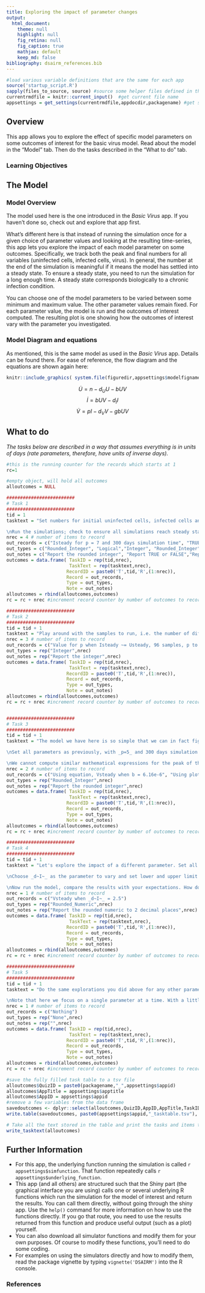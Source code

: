 ```yaml
---
title: Exploring the impact of parameter changes 
output:
  html_document:
    theme: null
    highlight: null
    fig_retina: null
    fig_caption: true
    mathjax: default 
    keep_md: false
bibliography: dsairm_references.bib
---
```



```r
#load various variable definitions that are the same for each app
source('startup_script.R')
sapply(files_to_source, source) #source some helper files defined in the files_to_source variable
currentrmdfile = knitr::current_input()  #get current file name
appsettings = get_settings(currentrmdfile,appdocdir,packagename) #get settings for current app
```


## Overview {#shinytab1}
This app allows you to explore the effect of specific model parameters on some outcomes of interest for the basic virus model. Read about the model in the "Model" tab. Then do the tasks described in the "What to do" tab.



### Learning Objectives





## The Model {#shinytab2}

### Model Overview
The model used here is the one introduced in the _Basic Virus_ app. If you haven't done so, check out and explore that app first. 

What's different here is that instead of running the simulation once for a given choice of parameter values and looking at the resulting time-series, this app lets you explore the impact of each model parameter on some outcomes. Specifically, we track both the peak and final numbers for all variables (uninfected cells, infected cells, virus). In general, the number at the end of the simulation is meaningful if it means the model has settled into a steady state. To ensure a steady state, you need to run the simulation for a long enough time. A steady state corresponds biologically to a chronic infection condition.

You can choose one of the model parameters to be varied between some minimum and maximum value. The other parameter values remain fixed. For each parameter value, the model is run and the outcomes of interest computed. The resulting plot is one showing how the outcomes of interest vary with the parameter you investigated.



### Model Diagram and equations
As mentioned, this is the same model as used in the _Basic Virus_ app. Details can be found there. For ease of reference, the flow diagram and the equations are shown again here:



```r
knitr::include_graphics( system.file(figuredir,appsettings$modelfigname,package=packagename))
```

$$\dot U = n - d_U U - bUV$$ 
$$\dot I = bUV - d_I I$$
$$\dot V = pI - d_V V - gb UV$$


## What to do {#shinytab3}

*The tasks below are described in a way that assumes everything is in units of days (rate parameters, therefore, have units of inverse days).*


```r

#this is the running counter for the records which starts at 1 
rc=1

#empty object, will hold all outcomes
alloutcomes = NULL

#########################
# Task 1
#########################
tid = 1
tasktext = "Set numbers for initial uninfected cells, infected cells and virus to U=100000, I=0, and V=1. Set uninfected birth and death rates to n=10000 and dU=0.1, infected cell death rate to 1 and virus death rate to 2. Rate of infection should be 2e-5, virus production at 5, conversion factor 1. Start simulation at time 0 and run for 300 days, time step of 0.1 (that value doesn't matter much). Choose _p_ as the parameter to vary, between 1 and 10, do 10 different parameter values, linear spacing, and no log scales for plotting. 

\nRun the simulations; check to ensure all simulations reach steady state (see output message below plot). Then, reduce simulation time to 30 days, note how some simulations did not reach steady state and how that affects results."
nrec = 4 # number of items to record
out_records = c("Isteady for p = 7 and 300 days simulation time", "TRUE or FALSE: As p increases, Vsteady also increases.", "Number of simulations that did not reach steady state for 30 days simulation time", "Isteady for p = 7 and 30 days simulation time")
out_types = c("Rounded_Integer", "Logical","Integer", "Rounded_Integer")
out_notes = c("Report the rounded integer", "Report TRUE or FALSE","Report the integer", "Report the rounded integer")
outcomes = data.frame( TaskID = rep(tid,nrec),
                       TaskText = rep(tasktext,nrec),
                      RecordID = paste0('T',tid,'R',(1:nrec)),
                      Record = out_records, 
                      Type = out_types, 
                      Note = out_notes)
alloutcomes = rbind(alloutcomes,outcomes)
rc = rc + nrec #increment record counter by number of outcomes to record for this task 

#########################
# Task 2
#########################
tid = tid + 1
tasktext = "Play around with the samples to run, i.e. the number of different parameter values. The higher the number, the more often the simulation runs, the longer it takes and the more detailed the results are. Also adjust the minimum and maximum, and linear or logarithmic spacing and plotting. Take a look at the model equations and diagram and see if by 'staring' at them, you can understand why you got the results you see. Some results might be expected, for instance if you increase the rate at which infected cells produce virus, the virus peak goes up. Sometimes, results are less intuitive (see below). With enough practice, it is often possible to intuit specific results based on the underlying equations - but that requires a good bit of modeling practice. As models get more complicated, even experienced modelers can often not intuit what model behavior one should expect as specific parameters vary. Often the only way to find out is by actually running the simulations."
nrec = 3 # number of items to record
out_records = c("Value for p when Isteady ~= Usteady, 96 samples, p to vary from 1 to 20 on a linear scale (Hint: use plotly to zoom-in)", "Number of values for p that are > 5 with 96 samples, p to vary from 1 to 20 on a linear scale", "Number of values for p that are > 5 with 96 samples, p to vary from 1 to 20 on a log scale")
out_types = rep("Integer",nrec)
out_notes = rep("Report the integer",nrec)
outcomes = data.frame( TaskID = rep(tid,nrec),
                       TaskText = rep(tasktext,nrec),
                      RecordID = paste0('T',tid,'R',(1:nrec)),
                      Record = out_records, 
                      Type = out_types, 
                      Note = out_notes)
alloutcomes = rbind(alloutcomes,outcomes)
rc = rc + nrec #increment record counter by number of outcomes to record for this task 


#########################
# Task 3
#########################
tid = tid + 1
tasktext = "The model we have here is so simple that we can in fact figure out how some of the outcomes depend on parameters without having to run simulations but instead by doing some math. Specifically, we can compute the steady states. You saw how that is done in the __Basic Virus Model__ app. If this is unfamiliar to you or you need a refresher, (re)visit that app and go through the tasks. You found there (if you did the math) that the virus load at steady state is given by $V_s = (bnp-bd_Ign-d_Id_Ud_V)/bd_Id_V$. This equation suggests that as the rate at which infected cells produce virus increases, the virus load at steady state goes up, which you found above. It also suggests that the relation between virus load and the rate at which virus infects cell, $b$, is more complicated, since $b$ shows up both in the numerator and denominator. If you have practice reading equations, you might be able to visualize how $V_s$ behaves as $b$ is varied. You can always explore it numerically. Let's do that.

\nSet all parameters as previously, with _p=5_ and 300 days simulation time. Choose _b_ as the parameter to vary, between 1e-6 and 1e-3, do 20 different parameter values, log spacing for parameter values and plot both axes on a logarithmic scale. Run the simulation. Observe the pattern you get for $V_s$ as a function of _b_ and see if it agrees with the equation (it should). 

\nWe cannot compute similar mathematical expressions for the peak of the variables. In general, as soon as our model reaches a certain level of complexity (maybe around 5 equations and more), getting analytic/mathematical equations for most outcomes of interest is not possible and the numerical approach of running the simulations and looking at the results is the only option we have."
nrec = 2 # number of items to record
out_records = c("Using equation, Vsteady when b = 6.16e-6", "Using plotly output, Vsteady when b ~= 6.16e-6")
out_types = rep("Rounded_Integer",nrec)
out_notes = rep("Report the rounded integer",nrec)
outcomes = data.frame( TaskID = rep(tid,nrec),
                       TaskText = rep(tasktext,nrec),
                      RecordID = paste0('T',tid,'R',(1:nrec)),
                      Record = out_records, 
                      Type = out_types, 
                      Note = out_notes)
alloutcomes = rbind(alloutcomes,outcomes)
rc = rc + nrec #increment record counter by number of outcomes to record for this task 

#########################
# Task 4
#########################
tid = tid + 1
tasktext = "Let's explore the impact of a different parameter. Set all variables as in task 1.

\nChoose _d~I~_ as the parameter to vary and set lower and upper limit to 0.25 and 5 and the number of samples to 20. Before you run the model, look at your equation for _V~s~_ and try to predict what you should see in the plot. Similarly, while you don't have an analytical solution, you can look at the model equations and try to intuit what you might expect _V~peak~_ and _I~peak~_ to do as you increase _d~I~_. 

\nNow run the model, compare the results with your expectations. How do they agree or disagree?"
nrec = 1 # number of items to record
out_records = c("Vsteady when _d~I~_ = 2.5")
out_types = rep("Rounded_Numeric",nrec)
out_notes = rep("Report the rounded numeric to 2 decimal places",nrec)
outcomes = data.frame( TaskID = rep(tid,nrec),
                       TaskText = rep(tasktext,nrec),
                      RecordID = paste0('T',tid,'R',(1:nrec)),
                      Record = out_records, 
                      Type = out_types, 
                      Note = out_notes)
alloutcomes = rbind(alloutcomes,outcomes)
rc = rc + nrec #increment record counter by number of outcomes to record for this task 

#########################
# Task 5
#########################
tid = tid + 1
tasktext = "Do the same explorations you did above for any other parameter you want to investigate. 

\nNote that here we focus on a single parameter at a time. With a little bit of coding effort, we could change the underlying simulation to loop over say 2 parameters and produce outcomes for sets of parameter values, e.g. _V~peak~_ as a function of _b_ and _p_. This can be done by writing 2 loops (or some equivalent way of doing it) to scan over various combinations of parameter values for _b_ and _p_ and run the simulation for each such combination and record the results. These results could be plotted as a 2-dimensional heatmap. While this could be extended to more than 2 parameters, it will become hard to visualize and long to run. If there are many parameters that could change, a different approach is useful, which you'll learn about in the Uncertainty and Sensitivity App."
nrec = 1 # number of items to record
out_records = c("Nothing")
out_types = rep("None",nrec)
out_notes = rep("",nrec)
outcomes = data.frame( TaskID = rep(tid,nrec),
                       TaskText = rep(tasktext,nrec),
                      RecordID = paste0('T',tid,'R',(1:nrec)),
                      Record = out_records, 
                      Type = out_types, 
                      Note = out_notes)
alloutcomes = rbind(alloutcomes,outcomes)
rc = rc + nrec #increment record counter by number of outcomes to record for this task 

```



```r
#save the fully filled task table to a tsv file
alloutcomes$QuizID = paste0(packagename,"_",appsettings$appid)
alloutcomes$AppTitle = appsettings$apptitle
alloutcomes$AppID = appsettings$appid
#remove a few variables from the data frame
savedoutcomes <- dplyr::select(alloutcomes,QuizID,AppID,AppTitle,TaskID,TaskText,RecordID,Record,Type,Note)		
write.table(savedoutcomes, paste0(appsettings$appid,"_tasktable.tsv"), append = FALSE, sep = "\t", row.names = F, col.names = TRUE)
```


```r
# Take all the text stored in the table and print the tasks and items to record
write_tasktext(alloutcomes)
```



## Further Information {#shinytab4}
* For this app, the underlying function running the simulation is called ``r appsettings$simfunction``. That function repeatedly calls ``r appsettings$underlying_function``. 
* This app (and all others) are structured such that the Shiny part (the graphical interface you are using) calls one or several underlying R functions which run the simulation for the model of interest and return the results. You can call them directly, without going through the shiny app. Use the `help()` command for more information on how to use the functions directly. If you go that route, you need to use the results returned from this function and produce useful output (such as a plot) yourself. 
* You can also download all simulator functions and modify them for your own purposes.  Of course to modify these functions, you'll need to do some coding.
* For examples on using the simulators directly and how to modify them, read the package vignette by typing `vignette('DSAIRM')` into the R console.

### References


